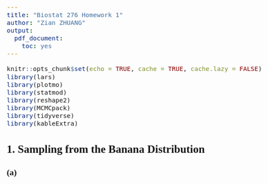 ```yaml
---
title: "Biostat 276 Homework 1"
author: "Zian ZHUANG"
output:
  pdf_document:
    toc: yes
---
```


<!-- Setup -->
<style type="text/css">
body{ /* Normal  */
      font-size: 17px;
      font-family: "Times New Roman";
  }
h1,h2,h3,h4,h5,h6{
  font-family: "Times New Roman";
}
</style>
```r
knitr::opts_chunk$set(echo = TRUE, cache = TRUE, cache.lazy = FALSE)
library(lars)
library(plotmo)
library(statmod)
library(reshape2)
library(MCMCpack)
library(tidyverse)
library(kableExtra)
```
<!-- Begin writing -->
## 1. Sampling from the Banana Distribution

### (a) 
